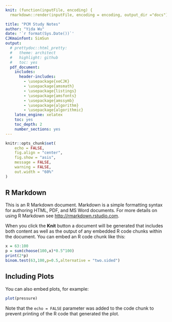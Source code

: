 ```yaml
---
knit: (function(inputFile, encoding) {
  rmarkdown::render(inputFile, encoding = encoding, output_dir ="docs") })

title: "PCM Study Notes"
author: "Yida Wu"
date: '`r format(Sys.Date())`'
CJKmainfont: SimSun
output:
  # prettydoc::html_pretty:
  #   theme: architect
  #   highlight: github
  #   toc: yes
  pdf_document:
    includes:
      header-includes:
        - \usepackage{xeCJK}
        - \usepackage{amsmath}
        - \usepackage{listings}
        - \usepackage{amsfonts}
        - \usepackage{amssymb}
        - \usepackage{algorithm}
        - \usepackage{algorithmic}
    latex_engine: xelatex
    toc: yes
    toc_depth: 2
    number_sections: yes
---
```


```r
knitr::opts_chunk$set(
	echo = FALSE,
	fig.align = "center",
	fig.show = "asis",
	message = FALSE,
	warning = FALSE,
	out.width = "60%"
)
```

\def\bfX {\mathbf{X}}
## R Markdown

This is an R Markdown document. Markdown is a simple formatting syntax for authoring HTML, PDF, and MS Word documents. For more details on using R Markdown see <http://rmarkdown.rstudio.com>.

When you click the **Knit** button a document will be generated that includes both content as well as the output of any embedded R code chunks within the document. You can embed an R code chunk like this:

```r
x = 63:100
p = sum(choose(100,x)*0.5^100)
print(2*p)
binom.test(63,100,p=0.5,alternative = "two.sided")
```

## Including Plots

You can also embed plots, for example:

```r
plot(pressure)
```

Note that the `echo = FALSE` parameter was added to the code chunk to prevent printing of the R code that generated the plot.
